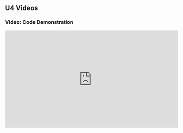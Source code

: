 ## U4 Videos {.unnumbered}

### Video: Code Demonstration

<iframe width="560" height="315" src="https://www.youtube.com/embed/plI-ox9aPQs?si=Hsv2vgL84lhVNMyo" title="YouTube video player" frameborder="0" allow="accelerometer; autoplay; clipboard-write; encrypted-media; gyroscope; picture-in-picture; web-share" referrerpolicy="strict-origin-when-cross-origin" allowfullscreen></iframe>